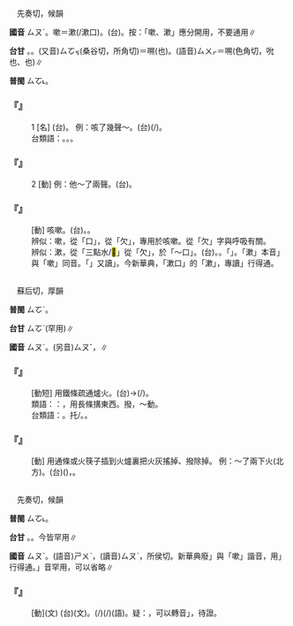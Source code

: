 
=={{ruby|嗽|ㄙㄡˋ}}==

　先奏切，候韻

'''國音''' <rt>ㄙㄡˋ</rt>。嗽＝漱(/漱口)。(台){{ruby|嗽|ㄙㄨㄚˋ}}{{ruby|口|ㄎㄠˋ}}。按：「嗽、漱」應分開用，不要通用∥

'''台甘''' {{ruby|(文)|ㄙㆦ˪}}。{{ruby|(語)|ㄙㄠ˪}}。(又音)<rt>ㄙㆦㆶ</rt>(桑谷切，所角切)＝嗍({{ruby|吮|ㄕㄨㄣˇ}}也)。(語音)<rt>ㄙㄨㆷ</rt>＝嗍(色角切，吮也、{{ruby|舐|ㄕˋ}}也)∥

'''普閩''' <rt>ㄙㆦ˪</rt>。

    

==='''『{{ruby|嗽|ㄙㄡˋ}}』'''===
:1  [名] (台){{ruby|嗽|ㄙㄠ˪}}。 例：咳了幾聲～。(台){{ruby|嗽|ㄙㄠ˪}}{{ruby|幾|ㄍㄨㄧˋ}}{{ruby|若|ㄋㄚ˫}}(/{{ruby|仔|ㄚ}}){{ruby|聲|ㄒㄧㆩ}}。
:台類語：{{ruby|嗽|ㄙㄠ˪}}。{{ruby|咳|ㄍㄚ}}{{ruby|嗽|ㄙㄠ˪}}。{{ruby|<mark>&#xffc4c;</mark>|ㄎㆰ˫}}{{ruby|嗽|ㄙㄠ˪}}。
:
    

==='''『{{ruby|嗽|ㄙㄡˋ}}』'''===
:2  [動] 例：他～了兩聲。(台){{ruby|伊|ㄧ}}{{ruby|嗽|ㄙㄠ˪}}{{ruby|兩|ㄋㆭ˫}}{{ruby|三|ㄙㆩ}}{{ruby|聲|ㄒㄧㆩ}}。
    

==='''『{{ruby|咳|ㄎㄜˊ}}{{ruby|嗽|ㄙㄡˋ}}』'''===
: [動] 咳嗽。(台){{ruby|嗽|ㄙㄠ˪}}。{{ruby|咳|ㄍㄚ}}{{ruby|嗽|ㄙㄠ˪}}。
:辨似：嗽，從「口」，從「欠」，專用於咳嗽。從「欠」字與呼吸有關。
:
:辨似：漱，從「三點水/<mark>&#xf925e;</mark>」從「欠」，於「～口」。(台){{ruby|漱|ㄙㄨㄚˋ}}{{ruby|口|ㄎㄠˋ}}。{{ruby|清|ㄑㄧㄥ}}{{ruby|潔|ㄍㄧㄚㆵ}}{{ruby|口|ㄎㄠˋ}}{{ruby|腔|ㄎㄧㆲ}}。{{ruby|洗|ㄙㄨㆤˋ}}{{ruby|/|ㄙㆤˋ}}{{ruby|盪|ㄉㆭ˫}}{{ruby|所|ㄙㆦˋ}}{{ruby|以|ㄧˋ}}{{ruby|從|ㄐㄧㆲˊ}}「{{ruby|三|ㄙㆩ}}{{ruby|點|ㄉㄧㆰˋ}}{{ruby|水|ㄗㄨㄧˋ}}」。「漱」本音{{ruby|「|ㄙㄡˋ}}」與「嗽」同音。「{{ruby|漱|ㄙㄡˋ}}」又讀{{ruby|「|ㄕㄨˋ}}」。今新華典，「漱口」的「漱」，專讀{{ruby|「|ㄕㄨˋ}}」行得通。
:
    

=={{ruby|擻|ㄙㄡˋ}}==

　蘇后切，厚韻

'''普閩''' <rt>ㄙㆦˋ</rt>。

'''台甘''' <rt>ㄙㆦˋ</rt>(罕用)∥

'''國音''' <rt>ㄙㄡˋ</rt>。(另音)<rt>ㄙㄡˇ</rt>，{{ruby|抖|ㄉㄡˇ}}{{ruby|擻|ㄙㄡˇ}}∥

    

==='''『{{ruby|擻|ㄙㄡˋ}}{{ruby|火|ㄏㄨㄛˇ}}』'''===
: [動短] 用鐵條疏通爐火。(台){{ruby|捅|ㄊㆲˋ}}→{{ruby|通|ㄊㆲ}}(/{{ruby|奓|ㄊㄚ˪}}){{ruby|火|ㄏㄨㆤˋ}}{{ruby|/|ㄏㆤˋ}}{{ruby|/|ㄏㄜˋ}}{{ruby|爐|ㄌㆦˊ}}{{ruby|丌|ㆤ}}{{ruby|灰|ㄏㄨ}}。
:類語：{{ruby|擻|ㄙㄡˋ}}：{{ruby|捅|ㄊㄨㄥˇ}}，用長條搆東西。撥，～動。
:
:台類語：{{ruby|奓|ㄊㄚ˪}}。托/{{ruby|拓|ㄊㄨㆷ}}。{{ruby|撈|ㄌㄚ˫}}。
:
    

==='''『{{ruby|擻|ㄙㄡˋ}}』'''===
: [動] 用通條或火筷子插到火爐裏把火灰搖掉、撥除掉。 例：～了兩下火(北方)。(台){{ruby|用|ㄧㄥ˫}}{{ruby|/|ㄧㆲ˫}}{{ruby|火|ㄏㄨㆤˋ}}{{ruby|/|ㄏㆤˋ}}{{ruby|/|ㄏㄜˋ}}{{ruby|箸|ㄉㄧ˫}}({{ruby|奓|ㄊㄚ˪}}{{ruby|火|ㄏㄨㆤˋ}}{{ruby|/|ㄏㆤˋ}})，{{ruby|奓|ㄊㄚ˪}}{{ruby|兩|ㄋㆭ˫}}{{ruby|三|ㄙㆩ}}{{ruby|下|ㆤ˫}}。
    

=={{ruby|漱|ㄙㄡˋ}}==

　先奏切，候韻

'''普閩''' <rt>ㄙㆦ˪</rt>。

'''台甘''' {{ruby|(文)|ㄙㆦ˪}}。{{ruby|(語)|ㄒㄧㆤㆶ}}。今皆罕用∥

'''國音''' <rt>ㄙㄡˋ</rt>。(語音)<rt>ㄕㄨˋ</rt>，(讀音)<rt>ㄙㄡˋ</rt>，所侯切。新華典廢{{ruby|「|ㄙㄡˋ}}」與「嗽」諧音，用{{ruby|「|ㄕㄨˋ}}」行得通。{{ruby|「|ㄙㄡˋ}}」音罕用，可以省略∥

    

==='''『{{ruby|盥|ㄍㄨㄢˋ}}{{ruby|漱|ㄙㄡˋ}}』'''===
: [動](文) (台){{ruby|盥|ㄍㄨㄢ˪}}{{ruby|漱|ㄙㆦ˪}}(文)。{{ruby|洗|ㄙㄨㆤˋ}}{{ruby|/|ㄙㆤˋ}}{{ruby|手|ㄑㄧㄨˋ}}(/{{ruby|盥|ㄍㄨㄢ˪}}){{ruby|及|ㄍㄧㆴ ͘}}{{ruby|漱|ㄙㄨㄚˋ}}(/{{ruby|洗|ㄙㄨㆤˋ}}{{ruby|/|ㄙㆤˋ}}){{ruby|口|ㄎㄠˋ}}(語)。疑：{{ruby|洗|ㄙㆤˋ}}{{ruby|/|ㄙㄨㆤˋ}}，可以轉音{{ruby|「|ㄙㄨㄚˋ}}」，待證。
    
